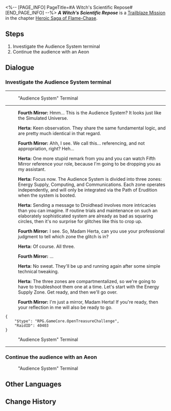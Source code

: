 <%-- [PAGE_INFO]
PageTitle=#A Witch's Scientific Repose#
[END_PAGE_INFO] --%>
{{Stub|Dialogue.}}
{{Mission Infobox
|id            = 1040113
|title         = 
|image         = Mission A Witch's Scientific Repose.png{{subst:void|<!--$UPLOAD:<<SpriteOutput/Chronicle/1040113.png>-<Mission A Witch's Scientific Repose.png>-<Fate's Atlas Images>>-->}}
|type          = Trailblaze
|event_name    = 
|chapter       = Heroic Saga of Flame-Chase
|requirements  = [[Trailblaze Mission]] ''[[Kremnos, Cleanse Thy Rusted Blood (II)]]'' completed
|summary       = With putting the entire space station out of commission as the price, Herta activates the Audience System Terminal, trying to communicate with Nous. After clearing out the error in the zones and uncovering the Memosnatcher, the audience process is interrupted by Welt and Sunday's intrusion into the space station. But the Express has a purpose for this journey...
|characters    = Fourth Mirror; Herta; Trailblazer
|startLocation = [[Herta Space Station]] - [[Seclusion Zone]]
|world         = Herta Space Station
|area          = Seclusion Zone
|prev          = Kremnos, Cleanse Thy Rusted Blood (II)
|next          = Hero, Bear Thy Coreflame
|rewards       = Trailblaze EXP*800; Stellar Jade*100; Traveler's Guide*9; Lost Crystal*9; Celestial Ambrosia*160; Credit*100,000
}}
'''''A Witch's Scientific Repose''''' is a [[Trailblaze Mission]] in the chapter [[Heroic Saga of Flame-Chase]].

==Steps==
# Investigate the Audience System terminal
# Continue the audience with an Aeon

<!--
==Gameplay Notes==

--><!--
==Trial Character==

-->
==Dialogue==
{{Stub Dialogue}}
===Investigate the Audience System terminal{{subst:void|<!--104011301-->}}===
{{Mission Description|type=trailblaze|location=Seclusion Zone|Inside the Herta Space Station, Herta's audience with Nous had yet to end. Using all the energy available in the station, Herta activates the Audience System's terminal to try to communicate with Nous. However, the system unexpectedly failed. Upon investigation, all three sectors within the terminal are malfunctioning, requiring Herta to personally attend to each one to resolve the issues.}}
{{Dialogue Start}}
----
:{{tx}}

:{{DIcon|Talk}} "Audience System" Terminal
----
:{{A|VO chapter4 10 mirrorA 120.ogg}} '''Fourth Mirror:''' Hmm... This is the Audience System? It looks just like the Simulated Universe.
:{{A|VO chapter4 10 theherta 116.ogg}} '''Herta:''' Keen observation. They share the same fundamental logic, and are pretty much identical in that regard.
:{{A|VO chapter4 10 mirrorA 121.ogg}} '''Fourth Mirror:''' Ahh, I see. We call this... referencing, and not appropriation, right? Heh...
:{{A|VO chapter4 10 theherta 117.ogg}} '''Herta:''' One more stupid remark from you and you can watch Fifth Mirror reference your role, because I'm going to be dropping you as my assistant.
:{{A|VO chapter4 10 theherta 118.ogg}} '''Herta:''' Focus now. The Audience System is divided into three zones: Energy Supply, Computing, and Communications. Each zone operates independently, and will only be integrated via the Path of Erudition when the system is booted.
:{{A|VO chapter4 10 theherta 119.ogg}} '''Herta:''' Sending a message to Droidhead involves more intricacies than you can imagine. If routine trials and maintenance on such an elaborately sophisticated system are already as bad as squaring circles, then it's no surprise for glitches like this to crop up.
:{{A|VO chapter4 10 mirrorA 122.ogg}} '''Fourth Mirror:''' I see. So, Madam Herta, can you use your professional judgment to tell which zone the glitch is in?
:{{A|VO chapter4 10 theherta 120.ogg}} '''Herta:''' Of course. All three.
:{{A|VO chapter4 10 mirrorA 123.ogg}} '''Fourth Mirror:''' ...
:{{A|VO chapter4 10 theherta 121.ogg}} '''Herta:''' No sweat. They'll be up and running again after some simple technical tweaking.
:{{A|VO chapter4 10 theherta 122.ogg}} '''Herta:''' The three zones are compartmentalized, so we're going to have to troubleshoot them one at a time. Let's start with the Energy Supply Zone. Get ready, and then we'll go over.
:{{A|VO chapter4 10 mirrorA 124.ogg}} '''Fourth Mirror:''' I'm just a mirror, Madam Herta! If you're ready, then your reflection in me will also be ready to go.
<pre>{
	"$type": "RPG.GameCore.OpenTreasureChallenge",
	"RaidID": 40403
}</pre>


:{{DIcon|Talk}} "Audience System" Terminal

----
:{{tx}}
{{Dialogue End}}

===Continue the audience with an Aeon{{subst:void|<!--104011305-->}}===
{{Dialogue Start}}

:{{DIcon|Talk}} "Audience System" Terminal

{{Dialogue End}}

==Other Languages==
{{Other Languages
|en   = A Witch's Scientific Repose
|zhs  = 魔女的科学剩宴
|zht  = 魔女的科學剩宴
|ja   = 魔女の科学的余剰
|ko   = 마녀의 자투리 과학
|es   = Sobras científicas de una bruja
|fr   = Repos scientifique d'une sorcière
|ru   = Научный пир ведьмы
|th   = เศษเสี้ยวการวิจัยของแม่มด
|vi   = Tiệc Khoa Học Của Ma Nữ
|de   = Wissenschaftliche Rast einer Hexe
|id   = Pesta Ilmiah Penyihir
|pt   = O Repouso Científico Da Bruxa
}}

==Change History==
{{Change History|3.0}}
